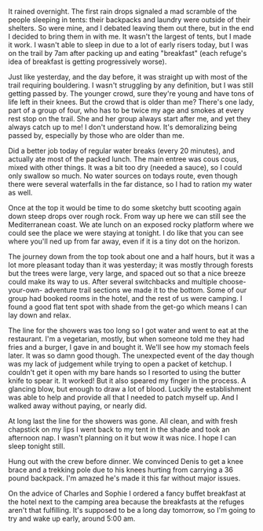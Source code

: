 It rained overnight. The first rain drops signaled a mad scramble of the people
sleeping in tents: their backpacks and laundry were outside of their shelters.
So were mine, and I debated leaving them out there, but in the end I decided to
bring them in with me. It wasn't the largest of tents, but I made it work. I
wasn't able to sleep in due to a lot of early risers today, but I was on the
trail by 7am after packing up and eating "breakfast" (each refuge's idea of
breakfast is getting progressively worse).

Just like yesterday, and the day before, it was straight up with most of the
trail requiring bouldering. I wasn't struggling by any definition, but I was
still getting passed by. The younger crowd, sure they're young and have tons of
life left in their knees. But the crowd that is older than me? There's one lady,
part of a group of four, who has to be twice my age and smokes at every rest
stop on the trail. She and her group always start after me, and yet they always
catch up to me! I don't understand how. It's demoralizing being passed by,
especially by those who are older than me.

Did a better job today of regular water breaks (every 20 minutes), and actually
ate most of the packed lunch. The main entree was cous cous, mixed with other
things. It was a bit too dry (needed a sauce), so I could only swallow so much.
No water sources on todays route, even though there were several waterfalls in
the far distance, so I had to ration my water as well.

Once at the top it would be time to do some sketchy butt scooting again down
steep drops over rough rock. From way up here we can still see the Mediterranean
coast. We ate lunch on an exposed rocky platform where we could see the place
we were staying at tonight. I do like that you can see where you'll ned up from
far away, even if it is a tiny dot on the horizon.

The journey down from the top took about one and a half hours, but it was a
lot more pleasant today than it was yesterday; it was mostly through forests but
the trees were large, very large, and spaced out so that a nice breeze could
make its way to us. After several switchbacks and multiple choose-your-own-
adventure trail sections we made it to the bottom. Some of our group had booked
rooms in the hotel, and the rest of us were camping. I found a good flat tent
spot with shade from the get-go which means I can lay down and relax.

The line for the showers was too long so I got water and went to eat at the
restaurant. I'm a vegetarian, mostly, but when someone told me they had fries
and a burger, I gave in and bought it. We'll see how my stomach feels later.
It was so damn good though. The unexpected event of the day though was my lack
of judgement while trying to open a packet of ketchup. I couldn't get it open
with my bare hands so I resorted to using the butter knife to spear it. It
worked! But it also speared my finger in the process. A glancing blow, but
enough to draw a lot of blood. Luckily the establishment was able to help and
provide all that I needed to patch myself up. And I walked away without paying,
or nearly did.

At long last the line for the showers was gone. All clean, and with fresh
chapstick on my lips I went back to my tent in the shade and took an afternoon
nap. I wasn't planning on it but wow it was nice. I hope I can sleep tonight
still.

Hung out with the crew before dinner. We convinced Denis to get a knee brace
and a trekking pole due to his knees hurting from carrying a 36 pound backpack.
I'm amazed he's made it this far without major issues.

On the advice of Charles and Sophie I ordered a fancy buffet breakfast at the
hotel next to the camping area because the breakfasts at the refuges aren't that
fulfilling. It's supposed to be a long day tomorrow, so I'm going to try and
wake up early, around 5:00 am.
